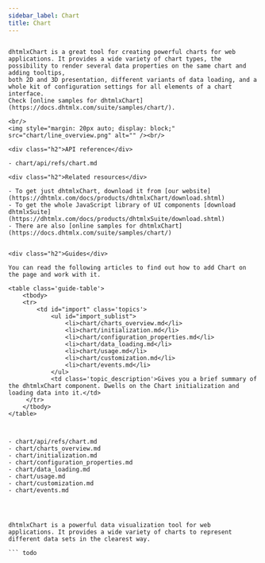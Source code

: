 ```yaml
---
sidebar_label: Chart
title: Chart
---          
```


``` todo

dhtmlxChart is a great tool for creating powerful charts for web applications. It provides a wide variety of chart types, the possibility to render several data properties on the same chart and adding tooltips, 
both 2D and 3D presentation, different variants of data loading, and a whole kit of configuration settings for all elements of a chart interface. 
Check [online samples for dhtmlxChart](https://docs.dhtmlx.com/suite/samples/chart/). 

<br/>
<img style="margin: 20px auto; display: block;" src="chart/line_overview.png" alt="" /><br/>

<div class="h2">API reference</div>

- chart/api/refs/chart.md

<div class="h2">Related resources</div>

- To get just dhtmlxChart, download it from [our website](https://dhtmlx.com/docs/products/dhtmlxChart/download.shtml)
- To get the whole JavaScript library of UI components [download dhtmlxSuite](https://dhtmlx.com/docs/products/dhtmlxSuite/download.shtml)          
- There are also [online samples for dhtmlxChart](https://docs.dhtmlx.com/suite/samples/chart/)  


<div class="h2">Guides</div>

You can read the following articles to find out how to add Chart on the page and work with it.

<table class='guide-table'>
	<tbody>
    <tr>
        <td id="import" class='topics'>        	
            <ul id="import_sublist">
          		<li>chart/charts_overview.md</li>      
                <li>chart/initialization.md</li>
                <li>chart/configuration_properties.md</li>
                <li>chart/data_loading.md</li>
                <li>chart/usage.md</li>
                <li>chart/customization.md</li>               
                <li>chart/events.md</li>
            </ul>
            <td class='topic_description'>Gives you a brief summary of the dhtmlxChart component. Dwells on the Chart initialization and loading data into it.</td>
     </tr>     
   	</tbody>
</table>



- chart/api/refs/chart.md
- chart/charts_overview.md
- chart/initialization.md 
- chart/configuration_properties.md
- chart/data_loading.md
- chart/usage.md
- chart/customization.md
- chart/events.md

 


dhtmlxChart is a powerful data visualization tool for web applications. It provides a wide variety of charts to represent different data sets in the clearest way. 

``` todo